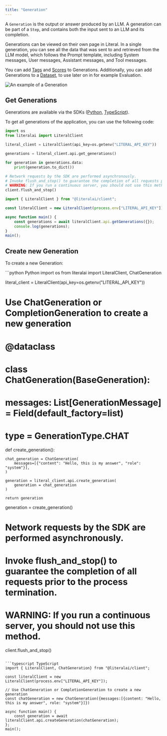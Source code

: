 ```yaml
---
title: "Generation"
---
```


A `Generation` is the output or answer produced by an LLM. A generation can be part of a `Step`, and contains both the input sent to an LLM and its completion. 

Generations can be viewed on their own page in Literal. In a single generation, you can see all the data that was sent to and retrieved from the LLM model, which follows the Prompt template, including System messages, User messages, Assistant messages, and Tool messages.

You can add [Tags](/concepts/tags) and [Scores](/concepts/score) to Generations. Additionally, you can add Generations to a [Dataset](/concepts/dataset), to use later on in for example Evaluation. 

<Frame caption="An example of a Generation on Literal">     
  <img
    src="/images/generation-example.png"
    alt="An example of a Generation"
  />
</Frame>

## Get Generations

Generations are available via the SDKs ([Python](/python-client/api-reference/generation), [TypeScript](/typescript-client/api-reference)).

To get all generations of the application, you can use the following code:

<CodeGroup>

```python Python
import os
from literalai import LiteralClient

literal_client = LiteralClient(api_key=os.getenv("LITERAL_API_KEY"))

generations = literal_client.api.get_generations()

for generation in generations.data:
    print(generation.to_dict())

# Network requests by the SDK are performed asynchronously.
# Invoke flush_and_stop() to guarantee the completion of all requests prior to the process termination.
# WARNING: If you run a continuous server, you should not use this method.
client.flush_and_stop()
```

```typescript TypeScript
import { LiteralClient } from "@literalai/client";

const literalClient = new LiteralClient(process.env["LITERAL_API_KEY"]);

async function main() {
    const generations = await literalClient.api.getGenerations({});
    console.log(generations);
}
main();
```

</CodeGroup>

## Create new Generation

To create a new Generation:

<CodeGroup>
```python Python
import os
from literalai import LiteralClient, ChatGeneration

literal_client = LiteralClient(api_key=os.getenv("LITERAL_API_KEY"))

# Use ChatGeneration or CompletionGeneration to create a new generation

# @dataclass
# class ChatGeneration(BaseGeneration):
#     messages: List[GenerationMessage] = Field(default_factory=list)
#     type = GenerationType.CHAT

def create_generation():

    chat_generation = ChatGeneration(
        messages=[{"content": "Hello, this is my answer", "role": "system"}],
    )

    generation = literal_client.api.create_generation(
        generation = chat_generation
    )

    return generation

generation = create_generation()

# Network requests by the SDK are performed asynchronously.
# Invoke flush_and_stop() to guarantee the completion of all requests prior to the process termination.
# WARNING: If you run a continuous server, you should not use this method.
client.flush_and_stop()
```

```typescript TypeScript
import { LiteralClient, ChatGeneration} from "@literalai/client";

const literalClient = new LiteralClient(process.env["LITERAL_API_KEY"]);

// Use ChatGeneration or CompletionGeneration to create a new generation
const chatGeneration = new ChatGeneration({messages:[{content: "Hello, this is my answer", role: "system"}]})

async function main() {
    const generation = await literalClient.api.createGeneration(chatGeneration);
};
main();
```
</CodeGroup>